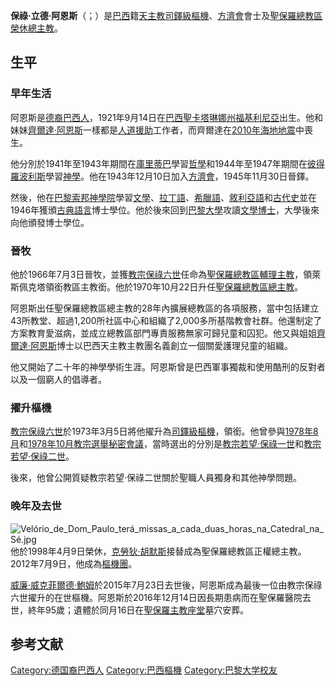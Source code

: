 {{unreferenced|time=2017-09-21T16:00:11+00:00}}
{{Infobox Christian leader
| type             = cardinal
| honorific-prefix =
| name             = 保祿·立德·阿恩斯<br />Paulo Evaristo Arns
| honorific-suffix = [[方濟會|O.F.M.]]
| image            = Paulo Evaristo Arns (1982).jpg
| archdiocese      = [[天主教聖保羅總教區|聖保羅]]
| title            = [[天主教聖保羅總教區|天主教聖保羅總教區總主教]]
| appointed        = 1970年10月22日
| term_start       = 1970年11月1日
| term_end         = 1998年4月9日
| ordination       = 1945年11月30日
| ordained_by      = 
| consecration     = 1966年7月3日
| consecrated_by   = 
| cardinal         = 1973年3月5日
| created_cardinal_by = [[教宗保祿六世|教宗保祿六世]]
| rank             = [[樞機|司鐸級樞機]]
| predecessor      = {{link-en|阿格內洛·羅西|Agnelo Rossi}}
| successor        = [[克勞狄·胡默斯|克勞狄·胡默斯]]
| other_post       = {{unbulleted list|{{link-en|里斯本的聖安多尼堂|Sant'Antonio da Padova in Via Tuscolana|里斯本的聖安多尼堂區領銜司鐸}}（1973年－2016年）|[[樞機團|樞機團]]{{link-en|首席司鐸|Protopriest}}（2012年－2016年）}}
| birth_date       = {{birth date|1921|9|14}}
| birth_place      = [[巴西|巴西]][[聖卡塔琳娜州|聖卡塔琳娜州]][[福庫利尼亞|福庫利尼亞]]
| death_date       = {{death date and age|2016|12|14|1921|09|14}}
| death_place      = [[巴西|巴西]][[聖保羅州|聖保羅州]][[聖保羅_(巴西)|聖保羅]]
| buried           = [[聖保羅主教座堂|聖保羅主教座堂]]
| coat_of_arms     = Coat of arms of Paulo Evaristo Arns.svg
| previous_post    = {{unbulleted list|[[天主教聖保羅總教區|聖保羅總教區輔理主教]]（1966年－1970年）|萊斯佩克塔領銜教區領銜主教（1966年－1970年）}}
| motto            = Ex spe in spem
}}
'''保祿·立德·阿恩斯'''（{{lang-pt|Paulo Evaristo Arns}}；{{bd|1921年|9月14日|2016年|12月14日|catIdx=Paulo Evaristo Arns}}）是[[巴西|巴西]]籍[[天主教|天主教]][[樞機|司鐸級樞機]]、[[方濟會|方濟會]]會士及[[天主教聖保羅總教區|聖保羅總教區榮休總主教]]。

==生平==
===早年生活===
阿恩斯是[[德裔巴西人|德裔巴西人]]，1921年9月14日在[[巴西|巴西]][[聖卡塔琳娜州|聖卡塔琳娜州]][[福基利尼亞|福基利尼亞]]出生。他和妹妹[[齊爾達·阿恩斯|齊爾達·阿恩斯]]一樣都是[[人道援助|人道援助]]工作者，而齊爾達在[[2010年海地地震|2010年海地地震]]中喪生。

他分別於1941年至1943年期間在[[庫里蒂巴|庫里蒂巴]]學習[[哲學|哲學]]和1944年至1947年期間在[[彼得羅波利斯|彼得羅波利斯]]學習[[神學|神學]]。他在1943年12月10日加入[[方濟會|方濟會]]，1945年11月30日晉鐸。

然後，他在[[巴黎|巴黎]][[索邦神學院|索邦神學院]]學習[[文學|文學]]、[[拉丁語|拉丁語]]、[[希臘語|希臘語]]、[[敘利亞語|敘利亞語]]和[[古代史|古代史]]並在1946年獲頒[[古典語言|古典語言]]博士學位。他於後來回到[[巴黎大學|巴黎大學]]攻讀[[文學博士|文學博士]]，大學後來向他頒發博士學位。

===晉牧===
他於1966年7月3日晉牧，並獲[[教宗保祿六世|教宗保祿六世]]任命為[[天主教聖保羅總教區|聖保羅總教區輔理主教]]，領萊斯佩克塔領銜教區主教銜。他於1970年10月22日升任[[天主教聖保羅總教區|聖保羅總教區總主教]]。

阿恩斯出任聖保羅總教區總主教的28年內擴展總教區的各項服務，當中包括建立43所教堂、超過1,200所社區中心和組織了2,000多所基階教會社群。他還制定了方案教育愛滋病，並成立總教區部門專責服務無家可歸兒童和囚犯。他又與姐姐[[齊爾達·阿恩斯|齊爾達·阿恩斯]]博士以巴西天主教主教團名義創立一個關愛護理兒童的組織。

他又開始了二十年的神學學術生涯。阿恩斯曾是巴西軍事獨裁和使用酷刑的反對者以及一個窮人的倡導者。

===擢升樞機===
[[教宗保祿六世|教宗保祿六世]]於1973年3月5日將他擢升為[[樞機|司鐸級樞機]]，領{{link-en|里斯本的聖安多尼堂|Sant'Antonio da Padova in Via Tuscolana|里斯本的聖安多尼堂區司鐸}}銜。他曾參與[[1978年8月教宗選舉秘密會議|1978年8月]]和[[1978年10月教宗選舉秘密會議|1978年10月教宗選舉秘密會議]]，當時選出的分別是[[教宗若望·保祿一世|教宗若望·保祿一世]]和[[教宗若望·保祿二世|教宗若望·保祿二世]]。

後來，他曾公開質疑教宗若望·保祿二世關於聖職人員獨身和其他神學問題。

===晚年及去世===
[[File:Velório_de_Dom_Paulo_terá_missas_a_cada_duas_horas_na_Catedral_na_Sé.jpg|thumb]]
他於1998年4月9日榮休，[[克勞狄·胡默斯|克勞狄·胡默斯]]接替成為聖保羅總教區正權總主教。2012年7月9日，他成為[[樞機團|樞機團]]{{link-en|首席司鐸|Protopriest}}。

[[威廉·威克菲爾德·鮑姆|威廉·威克菲爾德·鮑姆]]於2015年7月23日去世後，阿恩斯成為最後一位由教宗保祿六世擢升的在世樞機。阿恩斯於2016年12月14日因長期患病而在聖保羅醫院去世，終年95歲；遺體於同月16日在[[聖保羅主教座堂|聖保羅主教座堂]]墓穴安葬。

== 参考文献 ==
{{reflist}}

{{Authority control}}
{{DEFAULTSORT: Arns, Paul}}
[[Category:德国裔巴西人|Category:德国裔巴西人]]
[[Category:巴西樞機|Category:巴西樞機]]
[[Category:巴黎大学校友|Category:巴黎大学校友]]
